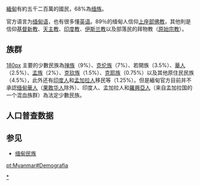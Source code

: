{{Unreferenced|time=2021-05-17T14:44:56+00:00}}
[[緬甸|緬甸]]有約五千二百萬的國民，68%為[[缅族|缅族]]。

官方语言为[[缅甸语|缅甸语]]，也有很多懂[[英语|英语]]。89％的缅甸人信仰[[上座部佛教|上座部佛教]]，其他則是信仰[[基督新教|基督新教]]、[[天主教|天主教]]、[[印度教|印度教]]、[[伊斯兰教|伊斯兰教]]以及部落民的拜物教（[[原始宗教|原始宗教]]）。

==族群==
{{bar box
|title=緬甸族群(估計)
|titlebar=#ddd
|left1=族群
|right1=百分比
|float=right
|bars=
{{bar percent|[[缅族|缅族]]|orange|68}}
{{bar percent|[[掸族|掸族]]|blue|9}}
{{bar percent|[[克伦族|克伦族]]|green|7}}
{{bar percent|其他族群|cyan|2.5}}
{{bar percent|[[若开人|若开人]]|yellow|3.5}}
{{bar percent|[[緬甸華人|緬甸華人]]|purple|2.5}}
{{bar percent|[[孟族|孟族]]|red|2}}
{{bar percent|[[景颇族|景颇族]]|black|1.5}}
{{bar percent|[[印裔緬甸人|印裔緬甸人]]|violet|1.25}}
{{bar percent|[[克耶族|克耶族]]|lime|0.75}}
}}

[[图像:Karen_Padaung_Girl_Portrait.jpg|180px]]
主要的少數民族為[[掸族|掸族]]（9%）、[[克伦族|克伦族]]（7%）、若開族（3.5%）、[[華人|華人]]（2.5%）、[[孟族|孟族]]（2%）、[[克钦族|克钦族]]（1.5%）、[[克耶族|克耶族]]（0.75%）以及其他原住民民族（4.5%），此外还有[[印度人|印度人]]和[[孟加拉人|孟加拉人]]移民等（1.25%）。但是緬甸官方目前并不承認[[缅甸華人|缅甸華人]]（[[果敢族|果敢华人]]除外）、印度人、孟加拉人和[[羅興亞人|羅興亞人]]（来自孟加拉国的一个混血族群）為法定少數民族。

== 人口普查数据 ==
{{Historical populations
|title       = 歷回緬甸人口普查
|type        = 
|align       = right
|width       = 15em
|footnote    = 
|source      = United Nations Fund for Population Activities
|1891 |7722053
|[[1901年印度人口普查|1901]] |10490624
|1911 |12115217
|1921 |13212192
|1931 |14667146
|1941 |16823798
|1973 |28885867
|1983 |35306189
|2014 |51486253
}}

== 参见 ==
* [[缅甸民族|缅甸民族]]

{{緬甸民族}}
{{亚洲题目|人口}}

[[Category:缅甸人口|*]]

[[pt:Myanmar#Demografia|pt:Myanmar#Demografia]]